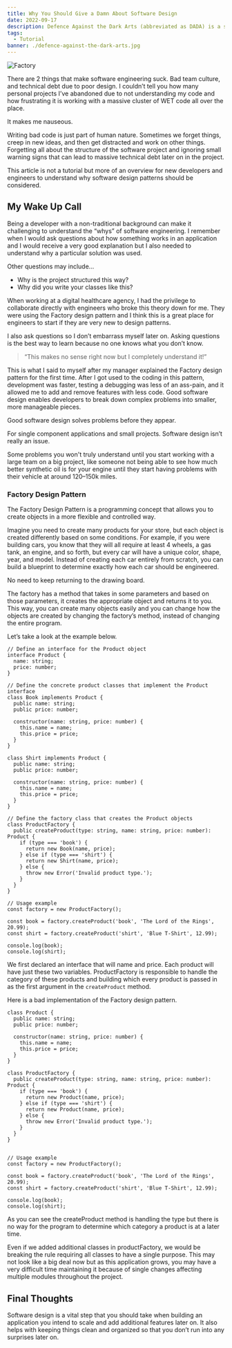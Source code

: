 ```yaml
---
title: Why You Should Give a Damn About Software Design
date: 2022-09-17
description: Defence Against the Dark Arts (abbreviated as DADA) is a subject taught at Hogwarts School of Witchcraft and Wizardry and Ilvermorny School of Witchcraft and Wizardry. In this class, students study and learn how to defend themselves against all aspects of the Dark Arts, including dark creatures, curses, hexes and jinxes (dark charms), and duelling.
tags:
  - Tutorial
banner: ./defence-against-the-dark-arts.jpg
---
```


![Factory](factory.png)

There are 2 things that make software engineering suck. Bad team culture, and technical debt due to poor design. I couldn’t tell you how many personal projects I’ve abandoned due to not understanding my code and how frustrating it is working with a massive cluster of WET code all over the place.

It makes me nauseous.

Writing bad code is just part of human nature. Sometimes we forget things, creep in new ideas, and then get distracted and work on other things. Forgetting all about the structure of the software project and ignoring small warning signs that can lead to massive technical debt later on in the project.

This article is not a tutorial but more of an overview for new developers and engineers to understand why software design patterns should be considered.

## My Wake Up Call

Being a developer with a non-traditional background can make it challenging to understand the “whys” of software engineering. I remember when I would ask questions about how something works in an application and I would receive a very good explanation but I also needed to understand why a particular solution was used.

Other questions may include…

- Why is the project structured this way?
- Why did you write your classes like this?

When working at a digital healthcare agency, I had the privilege to collaborate directly with engineers who broke this theory down for me. They were using the Factory design pattern and I think this is a great place for engineers to start if they are very new to design patterns.

I also ask questions so I don’t embarrass myself later on. Asking questions is the best way to learn because no one knows what you don’t know.

> “This makes no sense right now but I completely understand it!”

This is what I said to myself after my manager explained the Factory design pattern for the first time. After I got used to the coding in this pattern, development was faster, testing a debugging was less of an ass-pain, and it allowed me to add and remove features with less code. Good software design enables developers to break down complex problems into smaller, more manageable pieces.

Good software design solves problems before they appear.

For single component applications and small projects. Software design isn’t really an issue.

Some problems you won't truly understand until you start working with a large team on a big project, like someone not being able to see how much better synthetic oil is for your engine until they start having problems with their vehicle at around 120–150k miles.

### Factory Design Pattern

The Factory Design Pattern is a programming concept that allows you to create objects in a more flexible and controlled way.

Imagine you need to create many products for your store, but each object is created differently based on some conditions. For example, if you were building cars, you know that they will all require at least 4 wheels, a gas tank, an engine, and so forth, but every car will have a unique color, shape, year, and model. Instead of creating each car entirely from scratch, you can build a blueprint to determine exactly how each car should be engineered.

No need to keep returning to the drawing board.

The factory has a method that takes in some parameters and based on those parameters, it creates the appropriate object and returns it to you. This way, you can create many objects easily and you can change how the objects are created by changing the factory’s method, instead of changing the entire program.

Let’s take a look at the example below.

```
// Define an interface for the Product object
interface Product {
  name: string;
  price: number;
}

// Define the concrete product classes that implement the Product interface
class Book implements Product {
  public name: string;
  public price: number;

  constructor(name: string, price: number) {
    this.name = name;
    this.price = price;
  }
}

class Shirt implements Product {
  public name: string;
  public price: number;

  constructor(name: string, price: number) {
    this.name = name;
    this.price = price;
  }
}

// Define the factory class that creates the Product objects
class ProductFactory {
  public createProduct(type: string, name: string, price: number): Product {
    if (type === 'book') {
      return new Book(name, price);
    } else if (type === 'shirt') {
      return new Shirt(name, price);
    } else {
      throw new Error('Invalid product type.');
    }
  }
}

// Usage example
const factory = new ProductFactory();

const book = factory.createProduct('book', 'The Lord of the Rings', 20.99);
const shirt = factory.createProduct('shirt', 'Blue T-Shirt', 12.99);

console.log(book);
console.log(shirt);
```

We first declared an interface that will name and price. Each product will have just these two variables. ProductFactory is responsible to handle the category of these products and building which every product is passed in as the first argument in the `createProduct` method.

Here is a bad implementation of the Factory design pattern.

```
class Product {
  public name: string;
  public price: number;

  constructor(name: string, price: number) {
    this.name = name;
    this.price = price;
  }
}

class ProductFactory {
  public createProduct(type: string, name: string, price: number): Product {
    if (type === 'book') {
      return new Product(name, price);
    } else if (type === 'shirt') {
      return new Product(name, price);
    } else {
      throw new Error('Invalid product type.');
    }
  }
}


// Usage example
const factory = new ProductFactory();

const book = factory.createProduct('book', 'The Lord of the Rings', 20.99);
const shirt = factory.createProduct('shirt', 'Blue T-Shirt', 12.99);

console.log(book);
console.log(shirt);
```

As you can see the createProduct method is handling the type but there is no way for the program to determine which category a product is at a later time.

Even if we added additional classes in productFactory, we would be breaking the rule requiring all classes to have a single purpose. This may not look like a big deal now but as this application grows, you may have a very difficult time maintaining it because of single changes affecting multiple modules throughout the project.

## Final Thoughts

Software design is a vital step that you should take when building an application you intend to scale and add additional features later on. It also helps with keeping things clean and organized so that you don’t run into any surprises later on.
